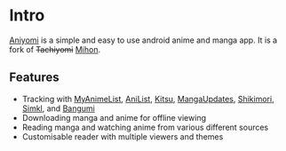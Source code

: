 # Intro

[Aniyomi](https://aniyomi.org/) is a simple and easy to use android anime and manga app. It is a fork of ~~Tachiyomi~~ [Mihon](https://mihon.app).

## Features
- Tracking with [MyAnimeList](https://myanimelist.net/), [AniList](https://anilist.co/), [Kitsu](https://kitsu.app/), [MangaUpdates](https://www.mangaupdates.com/), [Shikimori](https://shikimori.one/), [Simkl](https://simkl.com/), and [Bangumi](https://bgm.tv/)
- Downloading manga and anime for offline viewing
- Reading manga and watching anime from various different sources 
- Customisable reader with multiple viewers and themes
